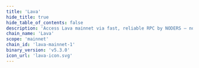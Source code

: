 ```yaml
---
title: 'Lava'
hide_title: true
hide_table_of_contents: false
description: 'Access Lava mainnet via fast, reliable RPC by NODERS — no limits, Omnichain-ready, and built for scalable Web3'
chain_name: 'Lava'
scope: 'mainnet'
chain_id: 'lava-mainnet-1'
binary_version: 'v5.3.0'
icon_url: 'lava-icon.svg'
---
```



<ChainLayout>
  <ChainHero
    name="Lava"
    iconUrl="img/lava-icon.svg"
    bgColor="#D7001F"
    scope="mainnet"
    chainId="lava-mainnet-1"
    nodeVersion="v5.3.0"
    token="LAVA"
    stakeUrl=""
    restakeUrl=""
    websiteUrl="https://www.lavanet.xyz/"
    githubUrl="https://github.com/lavanet"
    xUrl="https://twitter.com/lavanetxyz"
    discordUrl="https://discord.gg/Tbk5NxTCdA"
  />

  <ProductLinks
    appUrl=""
    appImageUrl="img/products/"
    explorerUrl=""
    explorerImageUrl="img/products/lava-exp.png"
    faucetUrl=""
  />

  <ToolsGrid
    chainName="lava"
    scope="mainnet"
    showInstall={true}
    showUpgrade={true}
    showGenesis={true}
    showCli={true}
    showEndpoints={true}
    showStateSync={true}
    showSnapshot={true}
    showLivePeers={true}
    showSeed={true}
    showAddressBook={true}
    showExplorersList={false}
    showPublicEndpoints={false}
    showUsefulTools={false}
    showUpgradeWatcher={false}
  />

</ChainLayout>
